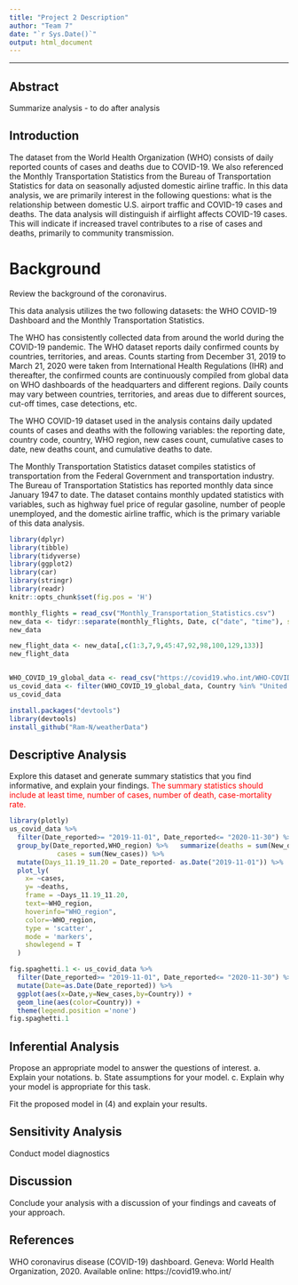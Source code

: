 ```yaml
---
title: "Project 2 Description"
author: "Team 7"
date: "`r Sys.Date()`"
output: html_document
---
```


***


## Abstract

Summarize analysis - to do after analysis


## Introduction

The dataset from the World Health Organization (WHO) consists of daily reported counts of cases and deaths due to COVID-19. We also referenced the Monthly Transportation Statistics from the Bureau of Transportation Statistics for data on seasonally adjusted domestic airline traffic. In this data analysis, we are primarily interest in the following questions: what is the relationship between domestic U.S. airport traffic and COVID-19 cases and deaths. The data analysis will distinguish if airflight affects COVID-19 cases. This will indicate if increased travel contributes to a rise of cases and deaths, primarily to community transmission.

# Background

Review the background of the coronavirus.

This data analysis utilizes the two following datasets: the WHO COVID-19 Dashboard and the Monthly Transportation Statistics. 

The WHO has consistently collected data from around the world during the COVID-19 pandemic. The WHO dataset reports daily confirmed counts by countries, territories, and areas. Counts starting from December 31, 2019 to March 21, 2020 were taken from International Health Regulations (IHR) and thereafter, the confirmed counts are continuously compiled from global data on WHO dashboards of the headquarters and different regions. Daily counts may vary between countries, territories, and areas due to different sources, cut-off times, case detections, etc.

The WHO COVID-19 dataset used in the analysis contains daily updated counts of cases and deaths with the following variables: the reporting date, country code, country, WHO region, new cases count, cumulative cases to date, new deaths count, and cumulative deaths to date.

The Monthly Transportation Statistics dataset compiles statistics of transportation from the Federal Government and transportation industry. The Bureau of Transportation Statistics has reported monthly data since January 1947 to date. The dataset contains monthly updated statistics with variables, such as highway fuel price of regular gasoline, number of people unemployed, and the domestic airline traffic, which is the primary variable of this data analysis.


```r
library(dplyr)
library(tibble)
library(tidyverse)
library(ggplot2)
library(car)
library(stringr)
library(readr)
knitr::opts_chunk$set(fig.pos = 'H')

```

```r
monthly_flights = read_csv("Monthly_Transportation_Statistics.csv") 
new_data <- tidyr::separate(monthly_flights, Date, c("date", "time"), sep = " ")
new_data

new_flight_data <- new_data[,c(1:3,7,9,45:47,92,98,100,129,133)]
new_flight_data


WHO_COVID_19_global_data <- read_csv("https://covid19.who.int/WHO-COVID-19-global-data.csv")
us_covid_data <- filter(WHO_COVID_19_global_data, Country %in% "United States of America") 
us_covid_data
```

```r
install.packages("devtools")
library(devtools)
install_github("Ram-N/weatherData")
```


## Descriptive Analysis

Explore this dataset and generate summary statistics that you find informative, and explain your findings. <span style="color:red"> The summary statistics should include at least time, number of cases, number of death, case-mortality rate.</span>

```r
library(plotly)
us_covid_data %>% 
  filter(Date_reported>= "2019-11-01", Date_reported<= "2020-11-30") %>% 
  group_by(Date_reported,WHO_region) %>%   summarize(deaths = sum(New_deaths),
            cases = sum(New_cases)) %>% 
  mutate(Days_11.19_11.20 = Date_reported- as.Date("2019-11-01")) %>%
  plot_ly(
    x= ~cases,
    y= ~deaths,
    frame = ~Days_11.19_11.20,
    text=~WHO_region,
    hoverinfo="WHO_region",
    color=~WHO_region,
    type = 'scatter',
    mode = 'markers',
    showlegend = T
  )
```

```r
fig.spaghetti.1 <- us_covid_data %>% 
  filter(Date_reported>= "2019-11-01", Date_reported<= "2020-11-30") %>% 
  mutate(Date=as.Date(Date_reported)) %>%
  ggplot(aes(x=Date,y=New_cases,by=Country)) +
  geom_line(aes(color=Country)) +
  theme(legend.position ='none')
fig.spaghetti.1   
```




## Inferential Analysis 

Propose an appropriate model to answer the questions of interest. 
a. Explain your notations. 
b. State assumptions for your model. 
c. Explain why your model is appropriate for this task. 

Fit the proposed model in (4) and explain your results.

## Sensitivity Analysis

Conduct model diagnostics

## Discussion

Conclude your analysis with a discussion of your findings and caveats of your approach.

## References

WHO coronavirus disease (COVID-19) dashboard. Geneva: World Health Organization, 2020. Available online: https://covid19.who.int/ 




